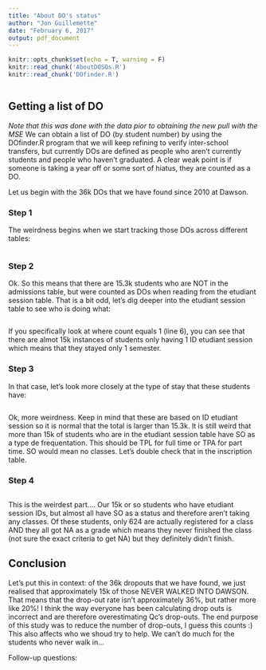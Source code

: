 ```yaml
---
title: "About DO's status"
author: "Jon Guillemette"
date: "February 6, 2017"
output: pdf_document
---
```


```r
knitr::opts_chunk$set(echo = T, warning = F)
knitr::read_chunk('AboutDOSOs.R')
knitr::read_chunk('DOfinder.R')
```

```r
```

## Getting a list of DO
*Note that this was done with the data pior to obtaining the new pull with the MSE*\newline
We can obtain a list of DO (by student number) by using the DOfinder.R program that we will keep refining to verify inter-school transfers, but currently DOs are defined as people who aren't currently students and people who haven't graduated. A clear weak point is if someone is taking a year off or some sort of hiatus, they are counted as a DO.

Let us begin with the 36k DOs that we have found since 2010 at Dawson. 

### Step 1
The weirdness begins when we start tracking those DOs across different tables:
```r

```

### Step 2
Ok. So this means that there are 15.3k students who are NOT in the admissions table, but were counted as DOs when reading from the etudiant session table. That is a bit odd, let's dig deeper into the etudiant session table to see who is doing what:

``` r
```
If you specifically look at where count equals 1 (line 6), you can see that there are almot 15k instances of students only having 1 ID etudiant session which means that they stayed only 1 semester. 

### Step 3
In that case, let's look more closely at the type of stay that these students have:
```r
```
Ok, more weirdness. Keep in mind that these are based on ID etudiant session so it is normal that the total is larger 
than 15.3k. It is still weird that more than 15k of students who are in the etudiant session table have SO as a type de frequentation. This should be TPL for full time or TPA for part time. SO would mean no classes. Let's double check that in the inscription table.

### Step 4
``` r
```
This is the weirdest part.... Our 15k or so students who have etudiant session IDs, but almost all have SO as a status and therefore aren't taking any classes. Of these students, only 624 are actually registered for a class AND they all got NA as a grade which means they never finished the class (not sure the exact criteria to get NA) but they definitely didn't finish. 

## Conclusion
Let's put this in context: of the 36k dropouts that we have found, we just realised that approximately 15k of those NEVER WALKED INTO DAWSON. That means that the drop-out rate isn't approximately 36%, but rather more like 20%! I think the way everyone has been calculating drop outs is incorrect and are therefore overestimating Qc's drop-outs. The end purpose of this study was to reduce the number of drop-outs, I guess this counts :) \newline 
This also affects who we shoud try to help. We can't do much for the students who never walk in...

Follow-up questions: 
\begin{itemize}
\item Sam: could this be the reason why the admission table has garbarge. Students who were admitted to the college, but never attended a single class would be given a bogus admission ID? 
\item Of the other 21k who stayed and eventually dropped out, I think we should be able to develop a new category to see if it is for academic reasons or not. This would be like what we had done for 1 student together, but done for all. 
\item Let's confirm the use of SO with Derek or someone who knows...
\end{itemize}
